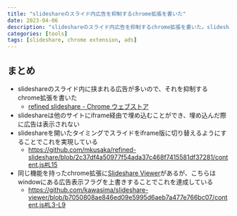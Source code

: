 ```yaml
---
title: "slideshareのスライド内広告を抑制するchrome拡張を書いた"
date: 2023-04-06
description: "slideshareのスライド内広告を抑制するchrome拡張を書いた。slideshareのshare機能内のiframe"
categories: [tools]
tags: [slideshare, chrome extension, ads]
---
```


## まとめ
- slideshareのスライド内に挟まれる広告が多いので、それを抑制するchrome拡張を書いた
  - [refined slideshare - Chrome ウェブストア](https://chrome.google.com/webstore/detail/refined-slideshare/aaoppniefnfcljndkcodeanklbanedeo)
- slideshareは他のサイトにiframe経由で埋め込むことができ、埋め込んだ際に広告は表示されない
- slideshareを開いたタイミングでスライドをiframe版に切り替えるようにすることでこれを実現している
  - https://github.com/mkusaka/refined-slideshare/blob/2c37df4a50977f54ada37c468f7415581df37281/content.js#L15
- 同じ機能を持ったchrome拡張に[Slideshare Viewer](https://chrome.google.com/webstore/detail/slideshare-viewer/iielbgdjdenipcchemkiknljbghjfdlk)があるが、こちらはwindowにある広告表示フラグを上書きすることでこれを達成している
  - https://github.com/kawasima/slideshare-viewer/blob/b7050808ae846ed09e5995d6aeb7a477e766bc07/content.js#L3-L9
